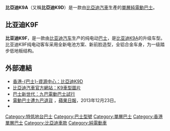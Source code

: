 {{noteTA
|1=zh-cn:低地板;zh-hk:特低地台;zh-tw:低底盤;
|2=zh-tw:公車;zh-hans:公交车;zh-hk:巴士;
}}
{{巴士型號信息框
| background       = 
| name             = 比亞迪K9A
| imagesize        = 
| image            = Dalian 303 BYD K9A.jpg
| caption          = [[中國|中國]][[遼寧省|遼寧省]][[大連市|大連市]]公交303路的比亞迪K9A
| image_two        = 
| caption_two      = 
| image_three      = 
| caption_three    = 
| manufacturer     = [[比亞迪|比亞迪]]
| factory          = {{PRC}}
| replaced         = 
| yearconstruction = 2011年至今
| successor        = 
| competitor       = 
| Operator         = 
| assembly         = 
| length           = 12米
| width            = 2.55米
| height           = 
| capacity         = 
| floortype        = [[特低地台巴士|特低地台]]
| doors            = 2
| weight           = 
| chassis          = 
| engine           = 
| gearbox          = 
| horsepower       = 
}}
'''比亞迪K9A'''（又稱'''比亞迪K9D'''）是一款由[[比亞迪汽車|比亞迪汽車]]生產的[[單層巴士|單層]][[電動汽車|純電動巴士]]。

== 比亚迪K9F ==
{{main|比亚迪K9F}}
'''比亚迪K9F'''，是一款由[[比亚迪汽车|比亚迪汽车]]生产的纯电动[[巴士|巴士]]，是[[比亚迪K9A|比亚迪K9A]]的升级车型。比亚迪K9F纯电动客车采用全新电池方案、新前脸造型，全铝合金车身，为一级踏步低地板结构。

== 外部連結 ==
{{Portal box|巴士}}
* [http://hkbric.hkbdc.info/bic/intro/kmb-be.htm 香港-{巴士}-資源中心：比亞迪K9D] {{Wayback|url=http://hkbric.hkbdc.info/bic/intro/kmb-be.htm |date=20200130215420 }}
* [http://www.bydauto.com.cn/car-360-K9.html 比亞迪汽車官方網站：K9車型圖片] {{Wayback|url=http://www.bydauto.com.cn/car-360-K9.html |date=20190702173923 }}
* [http://www.youtube.com/watch?v=5pUJ0nKEIz4 巴士新世代：九巴電動巴士試行] {{Wayback|url=http://www.youtube.com/watch?v=5pUJ0nKEIz4 |date=20161002140117 }}
* [http://hk.apple.nextmedia.com/news/art/20131223/18562737 電動巴士遭九巴退貨] {{Wayback|url=http://hk.apple.nextmedia.com/news/art/20131223/18562737 |date=20170615035910 }}，[[蘋果日報_(香港)|蘋果日報]]，2013年12月23日。
*{{Wikia|hkbus|香港巴士大典|比亞迪K9A}}

{{比亞迪汽車}}

[[Category:特低地台巴士|Category:特低地台巴士]]
[[Category:巴士型號|Category:巴士型號]]
[[Category:單層巴士|Category:單層巴士]]
[[Category:香港單層巴士|Category:香港單層巴士]]
[[Category:比亞迪車款|Category:比亞迪車款]]
[[Category:純電動車|Category:純電動車]]